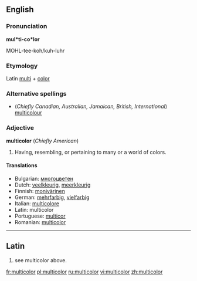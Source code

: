 ==English==

===Pronunciation===
'''mul*ti-co*lor'''

MOHL-tee-koh/kuh-luhr

===Etymology===
Latin [[multi]] + [[color]]

===Alternative spellings===
* (''Chiefly Canadian, Australian, Jamaican, British, International'') [[multicolour]]

===Adjective===
'''multicolor'''  (''Chiefly American'')
<!-- mul*ti-co*lored '''p.p''', mul*ti-co*lo-ring -->
# Having, resembling, or pertaining to many or a world of colors.

====Translations====
*Bulgarian: [[многоцветен]] {{m}}
*Dutch: [[veelkleurig]], [[meerkleurig]]
*Finnish: [[monivärinen]]
*German: [[mehrfarbig]], [[vielfarbig]]
*Italian: [[multicolore]]
*Latin: multicolor
*Portuguese: [[multicor]]
*Romanian: [[multicolor]]

----

==Latin==

# see multicolor above.

[[fr:multicolor]]
[[pl:multicolor]]
[[ru:multicolor]]
[[vi:multicolor]]
[[zh:multicolor]]